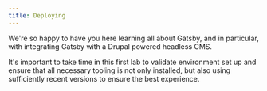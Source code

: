 ```yaml
---
title: Deploying
---
```


We're so happy to have you here learning all about Gatsby, and in particular, with integrating Gatsby with a Drupal powered headless CMS.

It's important to take time in this first lab to validate environment set up and ensure that all necessary tooling is not only installed, but also using sufficiently recent versions to ensure the best experience.
